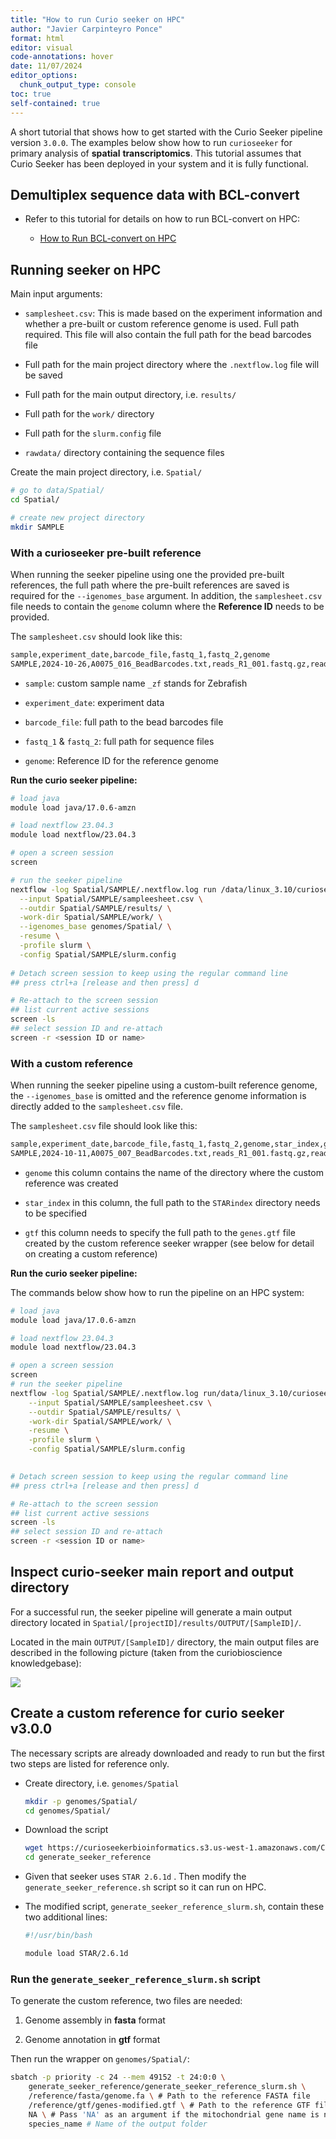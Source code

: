 ```yaml
---
title: "How to run Curio seeker on HPC"
author: "Javier Carpinteyro Ponce"
format: html
editor: visual
code-annotations: hover
date: 11/07/2024
editor_options: 
  chunk_output_type: console
toc: true
self-contained: true
---
```


A short tutorial that shows how to get started with the Curio Seeker pipeline version `3.0.0`. The examples below show how to run `curioseeker` for primary analysis of **spatial** **transcriptomics**. This tutorial assumes that Curio Seeker has been deployed in your system and it is fully functional.

## Demultiplex sequence data with BCL-convert

-   Refer to this tutorial for details on how to run BCL-convert on HPC:

    -   [How to Run BCL-convert on HPC](BCL-convert/running-BCLconvert-HPC.qmd)

## Running seeker on HPC

Main input arguments:

-   `samplesheet.csv`: This is made based on the experiment information and whether a pre-built or custom reference genome is used. Full path required. This file will also contain the full path for the bead barcodes file

-   Full path for the main project directory where the `.nextflow.log` file will be saved

-   Full path for the main output directory, i.e. `results/`

-   Full path for the `work/` directory

-   Full path for the `slurm.config` file

-   `rawdata/` directory containing the sequence files

Create the main project directory, i.e. `Spatial/`

``` bash
# go to data/Spatial/
cd Spatial/

# create new project directory
mkdir SAMPLE
```

### With a curioseeker pre-built reference

When running the seeker pipeline using one the provided pre-built references, the full path where the pre-built references are saved is required for the `--igenomes_base` argument. In addition, the `samplesheet.csv` file needs to contain the `genome` column where the **Reference ID** needs to be provided.

The `samplesheet.csv` should look like this:

``` texinfo
sample,experiment_date,barcode_file,fastq_1,fastq_2,genome
SAMPLE,2024-10-26,A0075_016_BeadBarcodes.txt,reads_R1_001.fastq.gz,reads_R2_001.fastq.gz,RefGenome
```

-   `sample`: custom sample name `_zf` stands for Zebrafish

-   `experiment_date`: experiment data

-   `barcode_file`: full path to the bead barcodes file

-   `fastq_1` & `fastq_2`: full path for sequence files

-   `genome`: Reference ID for the reference genome

**Run the curio seeker pipeline:**

``` bash
# load java
module load java/17.0.6-amzn

# load nextflow 23.04.3
module load nextflow/23.04.3

# open a screen session
screen

# run the seeker pipeline
nextflow -log Spatial/SAMPLE/.nextflow.log run /data/linux_3.10/curioseeker/3.0.0/main.nf \
  --input Spatial/SAMPLE/sampleesheet.csv \
  --outdir Spatial/SAMPLE/results/ \
  -work-dir Spatial/SAMPLE/work/ \
  --igenomes_base genomes/Spatial/ \
  -resume \
  -profile slurm \
  -config Spatial/SAMPLE/slurm.config
  
# Detach screen session to keep using the regular command line
## press ctrl+a [release and then press] d

# Re-attach to the screen session
## list current active sessions
screen -ls 
## select session ID and re-attach
screen -r <session ID or name>
```

### With a custom reference

When running the seeker pipeline using a custom-built reference genome, the `--igenomes_base` is omitted and the reference genome information is directly added to the `samplesheet.csv` file.

The `samplesheet.csv` file should look like this:

``` texinfo
sample,experiment_date,barcode_file,fastq_1,fastq_2,genome,star_index,gtf
SAMPLE,2024-10-11,A0075_007_BeadBarcodes.txt,reads_R1_001.fastq.gz,reads_R2_001.fastq.gz,RefGenome,/path/to/reference/STARIndex/,/path/to/reference/Genes/genes.gtf
```

-   `genome` this column contains the name of the directory where the custom reference was created

-   `star_index` in this column, the full path to the `STARindex` directory needs to be specified

-   `gtf` this column needs to specify the full path to the `genes.gtf` file created by the custom reference seeker wrapper (see below for detail on creating a custom reference)

**Run the curio seeker pipeline:**

The commands below show how to run the pipeline on an HPC system:

``` bash
# load java
module load java/17.0.6-amzn

# load nextflow 23.04.3
module load nextflow/23.04.3

# open a screen session
screen
# run the seeker pipeline
nextflow -log Spatial/SAMPLE/.nextflow.log run/data/linux_3.10/curioseeker/3.0.0/main.nf \
    --input Spatial/SAMPLE/sampleesheet.csv \
    --outdir Spatial/SAMPLE/results/ \
    -work-dir Spatial/SAMPLE/work/ \
    -resume \
    -profile slurm \
    -config Spatial/SAMPLE/slurm.config
    

# Detach screen session to keep using the regular command line
## press ctrl+a [release and then press] d

# Re-attach to the screen session
## list current active sessions
screen -ls 
## select session ID and re-attach
screen -r <session ID or name>
```

## Inspect curio-seeker main report and output directory

For a successful run, the seeker pipeline will generate a main output directory located in `Spatial/[projectID]/results/OUTPUT/[SampleID]/`.

Located in the main `OUTPUT/[SampleID]/` directory, the main output files are described in the following picture (taken from the curiobioscience knowledgebase):

![](images/clipboard-895162102.png)

## Create a custom reference for curio seeker v3.0.0

The necessary scripts are already downloaded and ready to run but the first two steps are listed for reference only.

-   Create directory, i.e. `genomes/Spatial`

    ``` bash
    mkdir -p genomes/Spatial/
    cd genomes/Spatial/
    ```

-   Download the script

    ``` bash
    wget https://curioseekerbioinformatics.s3.us-west-1.amazonaws.com/CurioSeeker_v2.0.0/generate_seeker_reference_v2.0.0.tar.gz -O - | tar -xzf -
    cd generate_seeker_reference
    ```

-   Given that seeker uses `STAR 2.6.1d` . Then modify the `generate_seeker_reference.sh` script so it can run on HPC.

-   The modified script, `generate_seeker_reference_slurm.sh`, contain these two additional lines:

    ``` bash
    #!/usr/bin/bash

    module load STAR/2.6.1d
    ```

### Run the `generate_seeker_reference_slurm.sh` script

To generate the custom reference, two files are needed:

1.  Genome assembly in **fasta** format

2.  Genome annotation in **gtf** format

Then run the wrapper on `genomes/Spatial/`:

``` bash
sbatch -p priority -c 24 --mem 49152 -t 24:0:0 \
    generate_seeker_reference/generate_seeker_reference_slurm.sh \
    /reference/fasta/genome.fa \ # Path to the reference FASTA file
    /reference/gtf/genes-modified.gtf \ # Path to the reference GTF file
    NA \ # Pass 'NA' as an argument if the mitochondrial gene name is not annotated in the reference used
    species_name # Name of the output folder
```